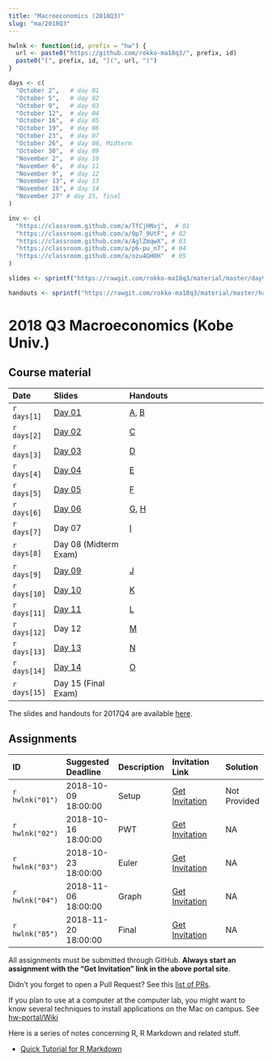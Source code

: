 ```yaml
---
title: "Macroeconomics (2018Q3)"
slug: "ma/2018Q3"
---
```


```r

hwlnk <- function(id, prefix = "hw") {
  url <- paste0("https://github.com/rokko-ma18q3/", prefix, id)
  paste0("[", prefix, id, "](", url, ")")
}

days <- c(
  "October 2",   # day 01
  "October 5",   # day 02
  "October 9",   # day 03
  "October 12",  # day 04
  "October 16",  # day 05
  "October 19",  # day 06
  "October 23",  # day 07
  "October 26",  # day 08, Midterm
  "October 30",  # day 09
  "November 2",  # day 10
  "November 6",  # day 11
  "November 9",  # day 12
  "November 13", # day 13
  "November 16", # day 14
  "November 27" # day 15, final
)

inv <- c(
  "https://classroom.github.com/a/TfCjHNvj",  # 01
  "https://classroom.github.com/a/0p7_9UtF", # 02
  "https://classroom.github.com/a/AglZmqwX", # 03
  "https://classroom.github.com/a/p6-pu_n7", # 04
  "https://classroom.github.com/a/ozu4GHOH"  # 05
)

slides <- sprintf("https://rawgit.com/rokko-ma18q3/material/master/day%02d/day%02d.html", 1:15, 1:15)

handouts <- sprintf("https://rawgit.com/rokko-ma18q3/material/master/handouts/ma18q3-%s.pdf", toupper(letters))

```


# 2018 Q3 Macroeconomics (Kobe Univ.)

## Course material

| Date         | Slides                        | Handouts                                               |
|:-------------|:------------------------------|:-------------------------------------------------------|
| `r days[1]`  | [Day 01](`r slides[1]`)       | [A](`r handouts[1]`), [B](`r handouts[2]`)             |
| `r days[2]`  | [Day 02](`r slides[2]`)       | [C](`r handouts[3]`)                                   |
| `r days[3]`  | [Day 03](`r slides[3]`)       | [D](`r handouts[4]`)                                   |
| `r days[4]`  | [Day 04](`r slides[4]`)       | [E](`r handouts[5]`)                                   |
| `r days[5]`  | [Day 05](`r slides[5]`)       | [F](`r handouts[6]`)                                   |
| `r days[6]`  | [Day 06](`r slides[6]`)       | [G](`r handouts[7]`), [H](`r handouts[8]`)             |
| `r days[7]`  |  Day 07                       | [I](`r handouts[9]`)                                   |
| `r days[8]`  |  Day 08 (Midterm Exam)        |                                                        |
| `r days[9]`  | [Day 09](`r slides[9]`)       | [J](`r handouts[10]`)                                  |
| `r days[10]` | [Day 10](`r slides[10]`)      | [K](`r handouts[11]`)                                  |
| `r days[11]` | [Day 11](`r slides[11]`)      | [L](`r handouts[12]`)                                  |
| `r days[12]` |  Day 12                       | [M](`r handouts[13]`)                                  |
| `r days[13]` | [Day 13](`r slides[13]`)      | [N](`r handouts[14]`)                                  |
| `r days[14]` | [Day 14](`r slides[14]`)      | [O](`r handouts[15]`)                                  |
| `r days[15]` |  Day 15 (Final Exam)          |                                                        |



The slides and handouts for 2017Q4 are available [here](`r blogdown::shortcode("relref", "teaching/ma17q4.en.html")`).



## Assignments 

| ID              | Suggested Deadline  | Description | Invitation Link              | Solution     |
|:----------------|:--------------------|:------------|:-----------------------------|:-------------|
| `r hwlnk("01")` | 2018-10-09 18:00:00 | Setup       | [Get Invitation](`r inv[1]`) | Not Provided |
| `r hwlnk("02")` | 2018-10-16 18:00:00 | PWT         | [Get Invitation](`r inv[2]`) | NA           |
| `r hwlnk("03")` | 2018-10-23 18:00:00 | Euler       | [Get Invitation](`r inv[3]`) | NA           |
| `r hwlnk("04")` | 2018-11-06 18:00:00 | Graph       | [Get Invitation](`r inv[4]`) | NA           |
| `r hwlnk("05")` | 2018-11-20 18:00:00 | Final       | [Get Invitation](`r inv[5]`) | NA           |



All assignments must be submitted through GitHub.
**Always start an assignment with the "Get Invitation" link in the above portal site**.

Didn't you forget to open a Pull Request? See this [list of PRs](https://github.com/issues?utf8=✓&q=is%3Apr+user%3Arokko-ma18q3).

If you plan to use at a computer at the computer lab, you might want to 
know several techniques to install applications on the Mac on campus. See [hw-portal/Wiki](https://github.com/rokko-ma17q4/hw-portal/wiki)


Here is a series of notes concerning R, R Markdown and related stuff.

* [Quick Tutorial for R Markdown](https://cdn.rawgit.com/kenjisato/tips/2e4d7a9d/rmarkdown-basic/basic.html)

